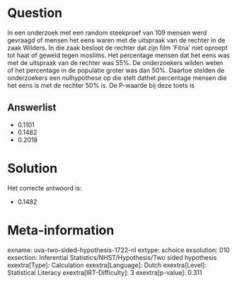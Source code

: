 Question
========

In een onderzoek met een random steekproef van 109 mensen werd gevraagd
of mensen het eens waren met de uitspraak van de rechter in de zaak
Wilders. In die zaak besloot de rechter dat zijn film \'Fitna\' niet
oproept tot haat of geweld tegen moslims. Het percentage mensen dat het
eens was met de uitspraak van de rechter was 55%. De onderzoekers wilden
weten of het percentage in de populatie groter was dan 50%. Daartoe
stelden de onderzoekers een nulhypothese op die stelt dathet percentage
mensen die het eens is met de rechter 50% is. De P-waarde bij deze toets
is

Answerlist
----------

* 0.1101
* 0.1482
* 0.2018

Solution
========

Het correcte antwoord is: 

* 0.1482

Meta-information
================
exname: uva-two-sided-hypothesis-1722-nl
extype: schoice
exsolution: 010
exsection: Inferential Statistics/NHST/Hypothesis/Two sided hypothesis
exextra[Type]: Calculation
exextra[Language]: Dutch
exextra[Level]: Statistical Literacy
exextra[IRT-Difficulty]: 3
exextra[p-value]: 0.311
